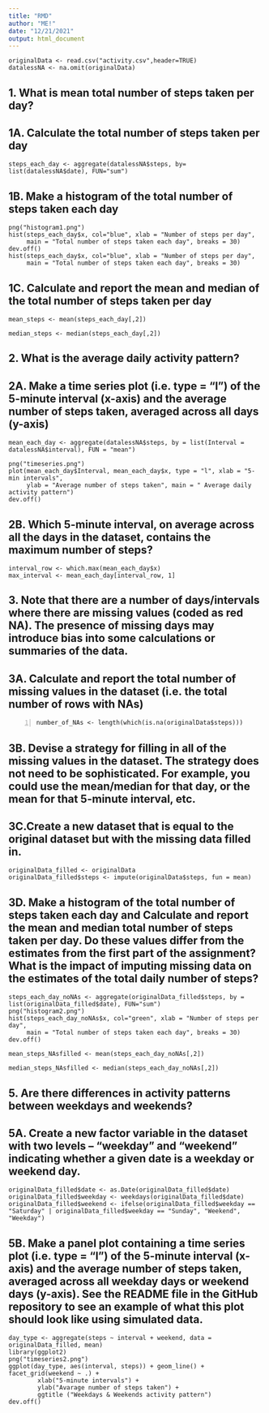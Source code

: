 ---
title: "RMD"
author: "ME!"
date: "12/21/2021"
output: html_document
---

```{reading the file, echo = TRUE}
originalData <- read.csv("activity.csv",header=TRUE)
datalessNA <- na.omit(originalData)
```

## 1. What is mean total number of steps taken per day?

## 1A. Calculate the total number of steps taken per day


```{total number of steps on each day, echo = TRUE}
steps_each_day <- aggregate(datalessNA$steps, by= list(datalessNA$date), FUN="sum")
```

## 1B. Make a histogram of the total number of steps taken each day

```{histogram  of total number of steps taken each day and save as png, echo = TRUE}
png("histogram1.png")
hist(steps_each_day$x, col="blue", xlab = "Number of steps per day",
     main = "Total number of steps taken each day", breaks = 30)
dev.off()
hist(steps_each_day$x, col="blue", xlab = "Number of steps per day",
     main = "Total number of steps taken each day", breaks = 30)
```

## 1C. Calculate and report the mean and median of the total number of steps taken per day

```{mean steps, echo = TRUE}
mean_steps <- mean(steps_each_day[,2])
```

```{median_steps, echo = TRUE}
median_steps <- median(steps_each_day[,2])
```

## 2. What is the average daily activity pattern?

## 2A. Make a time series plot (i.e. \color{red}{\verb|type = "l"|}type = "l") of the 5-minute interval (x-axis) and the average number of steps taken, averaged across all days (y-axis)

```{mean_each_day, echo = TRUE}
mean_each_day <- aggregate(datalessNA$steps, by = list(Interval = datalessNA$interval), FUN = "mean")
```

```{plot time series and save as png, echo = TRUE}
png("timeseries.png")
plot(mean_each_day$Interval, mean_each_day$x, type = "l", xlab = "5-min intervals",
     ylab = "Average number of steps taken", main = " Average daily activity pattern")
dev.off()

```

## 2B. Which 5-minute interval, on average across all the days in the dataset, contains the maximum number of steps?

```{interval with max number of steps, echo = TRUE}
interval_row <- which.max(mean_each_day$x)
max_interval <- mean_each_day[interval_row, 1]
```

## 3. Note that there are a number of days/intervals where there are missing values (coded as red NA). The presence of missing days may introduce bias into some calculations or summaries of the data.

## 3A. Calculate and report the total number of missing values in the dataset (i.e. the total number of rows with NAs)

```{number of NAs, echo = TRUE}
number_of_NAs <- length(which(is.na(originalData$steps)))
```

## 3B. Devise a strategy for filling in all of the missing values in the dataset. The strategy does not need to be sophisticated. For example, you could use the mean/median for that day, or the mean for that 5-minute interval, etc.

## 3C.Create a new dataset that is equal to the original dataset but with the missing data filled in.

```{fill NAs with data and create new dataset, echo = TRUE}
originalData_filled <- originalData 
originalData_filled$steps <- impute(originalData$steps, fun = mean)
```

## 3D. Make a histogram of the total number of steps taken each day and Calculate and report the mean and median total number of steps taken per day. Do these values differ from the estimates from the first part of the assignment? What is the impact of imputing missing data on the estimates of the total daily number of steps?

```{plot histogram with NAs filled and save as png, echo = TRUE}
steps_each_day_noNAs <- aggregate(originalData_filled$steps, by = list(originalData_filled$date), FUN="sum")
png("histogram2.png")
hist(steps_each_day_noNAs$x, col="green", xlab = "Number of steps per day",
     main = "Total number of steps taken each day", breaks = 30)
dev.off()
```

```{mean steps with NAs filled, echo = TRUE}
mean_steps_NAsfilled <- mean(steps_each_day_noNAs[,2])
```

```{median_steps, echo = TRUE}
median_steps_NAsfilled <- median(steps_each_day_noNAs[,2])
```

## 5. Are there differences in activity patterns between weekdays and weekends?

## 5A. Create a new factor variable in the dataset with two levels – “weekday” and “weekend” indicating whether a given date is a weekday or weekend day.

```{create dataset indicating weekday and weekend, echo = TRUE}
originalData_filled$date <- as.Date(originalData_filled$date)
originalData_filled$weekday <- weekdays(originalData_filled$date)
originalData_filled$weekend <- ifelse(originalData_filled$weekday == "Saturday" | originalData_filled$weekday == "Sunday", "Weekend", "Weekday")
```

## 5B. Make a panel plot containing a time series plot (i.e. type = "l") of the 5-minute interval (x-axis) and the average number of steps taken, averaged across all weekday days or weekend days (y-axis). See the README file in the GitHub repository to see an example of what this plot should look like using simulated data.

```{create steps ~ interval plot by day type dataset then plot and save as png, echo = TRUE}
day_type <- aggregate(steps ~ interval + weekend, data = originalData_filled, mean)
library(ggplot2)
png("timeseries2.png")
ggplot(day_type, aes(interval, steps)) + geom_line() + facet_grid(weekend ~ .) +
        xlab("5-minute intervals") + 
        ylab("Avarage number of steps taken") + 
        ggtitle ("Weekdays & Weekends activity pattern")
dev.off()
```



